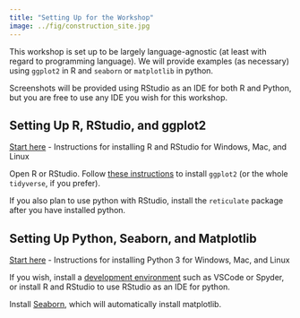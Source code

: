 ```yaml
---
title: "Setting Up for the Workshop"
image: ../fig/construction_site.jpg
---
```


This workshop is set up to be largely language-agnostic (at least with regard to programming language). We will provide examples (as necessary) using `ggplot2` in R and `seaborn` or `matplotlib` in python.

Screenshots will be provided using RStudio as an IDE for both R and Python, but you are free to use any IDE you wish for this workshop.

::: {.callout-caution collapse="true"}
## Setting Up R, RStudio, and ggplot2

[Start here](https://rstudio-education.github.io/hopr/starting.html) - Instructions for installing R and RStudio for Windows, Mac, and Linux

Open R or RStudio. Follow [these instructions](https://ggplot2.tidyverse.org/) to install `ggplot2` (or the whole `tidyverse`, if you prefer).

If you also plan to use python with RStudio, install the `reticulate` package after you have installed python. 

:::

::: {.callout-caution collapse="true"}
## Setting Up Python, Seaborn, and Matplotlib

[Start here](https://www.tutorialsteacher.com/python/install-python) - Instructions for installing Python 3 for Windows, Mac, and Linux

If you wish, install a [development environment](https://www.datacamp.com/tutorial/data-science-python-ide) such as VSCode or Spyder, or install R and RStudio to use RStudio as an IDE for python. 

Install [Seaborn](https://seaborn.pydata.org/installing.html), which will automatically install matplotlib.
:::


